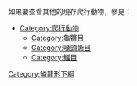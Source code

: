{{catmore}}
如果要查看其他的現存爬行動物，參見：
*[[:Category:爬行動物|Category:爬行動物]]
**[[:Category:龟鳖目|Category:龜鱉目]]
**[[:Category:喙頭蜥目|Category:喙頭蜥目]]
**[[:Category:鱷目|Category:鱷目]]
{{Commonscat|Squamata}}
[[Category:鱗龍形下綱|Category:鱗龍形下綱]]